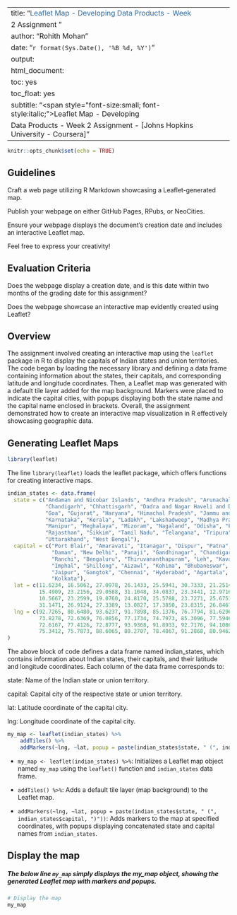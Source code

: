 
---
title: "<span style='color:#2E6AA8;'>Leaflet Map - Developing Data Products - Week
  2 Assignment </span>"
author: "Rohith Mohan"
date: "`r format(Sys.Date(), '%B %d, %Y')`"
output:
  html_document:
    toc: yes
    toc_float: yes
subtitle: "<span style=\"font-size:small; font-style:italic;\">Leaflet Map  - Developing
  Data Products - Week 2 Assignment - [Johns Hopkins University - Coursera]</span>"
---

```{r setup, include=FALSE}
knitr::opts_chunk$set(echo = TRUE)
```
## Guidelines

Craft a web page utilizing R Markdown showcasing a Leaflet-generated map.

Publish your webpage on either GitHub Pages, RPubs, or NeoCities.

Ensure your webpage displays the document's creation date and includes an interactive Leaflet map.

Feel free to express your creativity!

## Evaluation Criteria

Does the webpage display a creation date, and is this date within two months of the grading date for this assignment?

Does the webpage showcase an interactive map evidently created using Leaflet?


## Overview

The assignment involved creating an interactive map using the `leaflet` package in R to display the capitals of Indian states and union territories. The code began by loading the necessary library and defining a data frame containing information about the states, their capitals, and corresponding latitude and longitude coordinates. Then, a Leaflet map was generated with a default tile layer added for the map background. Markers were placed to indicate the capital cities, with popups displaying both the state name and the capital name enclosed in brackets. Overall, the assignment demonstrated how to create an interactive map visualization in R effectively showcasing geographic data.

## Generating Leaflet Maps
```{r warning=FALSE, error=FALSE, message=FALSE}
library(leaflet)
```

The line `library(leaflet)` loads the leaflet package, which offers functions for creating interactive maps.


```{r}
indian_states <- data.frame(
  state = c("Andaman and Nicobar Islands", "Andhra Pradesh", "Arunachal Pradesh", "Assam", "Bihar", 
            "Chandigarh", "Chhattisgarh", "Dadra and Nagar Haveli and Daman and Diu", "Delhi", 
            "Goa", "Gujarat", "Haryana", "Himachal Pradesh", "Jammu and Kashmir", "Jharkhand", 
            "Karnataka", "Kerala", "Ladakh", "Lakshadweep", "Madhya Pradesh", "Maharashtra", 
            "Manipur", "Meghalaya", "Mizoram", "Nagaland", "Odisha", "Puducherry", "Punjab", 
            "Rajasthan", "Sikkim", "Tamil Nadu", "Telangana", "Tripura", "Uttar Pradesh", 
            "Uttarakhand", "West Bengal"),
  capital = c("Port Blair", "Amaravati", "Itanagar", "Dispur", "Patna", "Chandigarh", "Raipur", 
              "Daman", "New Delhi", "Panaji", "Gandhinagar", "Chandigarh", "Shimla", "Srinagar", 
              "Ranchi", "Bengaluru", "Thiruvananthapuram", "Leh", "Kavaratti", "Bhopal", "Mumbai", 
              "Imphal", "Shillong", "Aizawl", "Kohima", "Bhubaneswar", "Puducherry", "Chandigarh", 
              "Jaipur", "Gangtok", "Chennai", "Hyderabad", "Agartala", "Lucknow", "Dehradun", 
              "Kolkata"),
  lat = c(11.6234, 16.5062, 27.0978, 26.1433, 25.5941, 30.7333, 21.2514, 20.3974, 28.6139, 
          15.4909, 23.2156, 29.0588, 31.1048, 34.0837, 23.3441, 12.9716, 8.5241, 34.1526, 
          10.5667, 23.2599, 19.0760, 24.8170, 25.5788, 23.7271, 25.6751, 20.2961, 11.9416, 
          31.1471, 26.9124, 27.3389, 13.0827, 17.3850, 23.8315, 26.8467, 30.3165, 22.5726),
  lng = c(92.7265, 80.6480, 93.6237, 91.7898, 85.1376, 76.7794, 81.6296, 72.8328, 77.2090, 
          73.8278, 72.6369, 76.0856, 77.1734, 74.7973, 85.3096, 77.5946, 76.9366, 77.5770, 
          72.6167, 77.4126, 72.8777, 93.9368, 91.8933, 92.7176, 94.1086, 85.8245, 79.8083, 
          75.3412, 75.7873, 88.6065, 80.2707, 78.4867, 91.2868, 80.9462, 78.0322, 88.3639)
)
```
The above block of code defines a data frame named indian_states, which contains information about Indian states, their capitals, and their latitude and longitude coordinates. Each column of the data frame corresponds to:

state: Name of the Indian state or union territory.

capital: Capital city of the respective state or union territory.

lat: Latitude coordinate of the capital city.

lng: Longitude coordinate of the capital city.





```{r}

my_map <- leaflet(indian_states) %>%
    addTiles() %>%
    addMarkers(~lng, ~lat, popup = paste(indian_states$state, " (", indian_states$capital, ")"))

```

* `my_map <- leaflet(indian_states) %>%`: Initializes a Leaflet map object named `my_map` using the `leaflet()` function and `indian_states` data frame.

* `addTiles() %>%`: Adds a default tile layer (map background) to the Leaflet map.

* `addMarkers(~lng, ~lat, popup = paste(indian_states$state, " (", indian_states$capital, ")"))`: Adds markers to the map at specified coordinates, with popups displaying concatenated state and capital names from `indian_states`.



## Display the map

##### The below line `my_map` simply displays the my_map object, showing the generated Leaflet map with markers and popups.

```{r}
# Display the map
my_map
```
